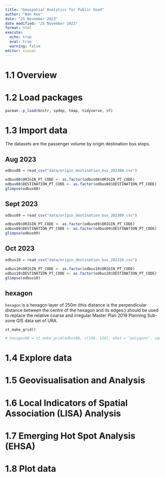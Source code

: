 ```yaml
---
title: "Geospatial Analytics for Public Good"
author: "Wan Kee"
date: "25 November 2023"
date modified: "25 November 2023"
format: html
execute: 
  echo: true
  eval: true
  warning: false
editor: visual
---
```


# 1.1 Overview

# 1.2 Load packages

```r
pacman::p_load(knitr, spdep, tmap, tidyverse, sf)
```

# 1.3 Import data

::: panel-tabset

The datasets are the passenger volume by origin destination bus stops.

## Aug 2023

```r
odbus08 = read_csv("data/origin_destination_bus_202308.csv")

odbus08$ORIGIN_PT_CODE <- as.factor(odbus08$ORIGIN_PT_CODE)
odbus08$DESTINATION_PT_CODE <- as.factor(odbus08$DESTINATION_PT_CODE)
glimpse(odbus08)
```

## Sept 2023

```r
odbus09 = read_csv("data/origin_destination_bus_202309.csv")

odbus09$ORIGIN_PT_CODE <- as.factor(odbus09$ORIGIN_PT_CODE)
odbus09$DESTINATION_PT_CODE <- as.factor(odbus09$DESTINATION_PT_CODE)
glimpse(odbus09)
```

## Oct 2023

```r
odbus10 = read_csv("data/origin_destination_bus_202310.csv")

odbus10$ORIGIN_PT_CODE <- as.factor(odbus10$ORIGIN_PT_CODE)
odbus10$DESTINATION_PT_CODE <- as.factor(odbus10$DESTINATION_PT_CODE)
glimpse(odbus10)
```

## hexagon

`hexagon` is a hexagon layer of 250m (this distance is the perpendicular distance between the centre of the hexagon and its edges.) should be used to replace the relative coarse and irregular Master Plan 2019 Planning Sub-zone GIS data set of URA.

`st_make_grid()`

```r
# hexagon08 = st_make_grid(odbus08, c(150, 150), what = "polygons", square = FALSE)
```

:::

# 1.4 Explore data


# 1.5 Geovisualisation and Analysis


# 1.6 Local Indicators of Spatial Association (LISA) Analysis


# 1.7 Emerging Hot Spot Analysis (EHSA)


# 1.8 Plot data

